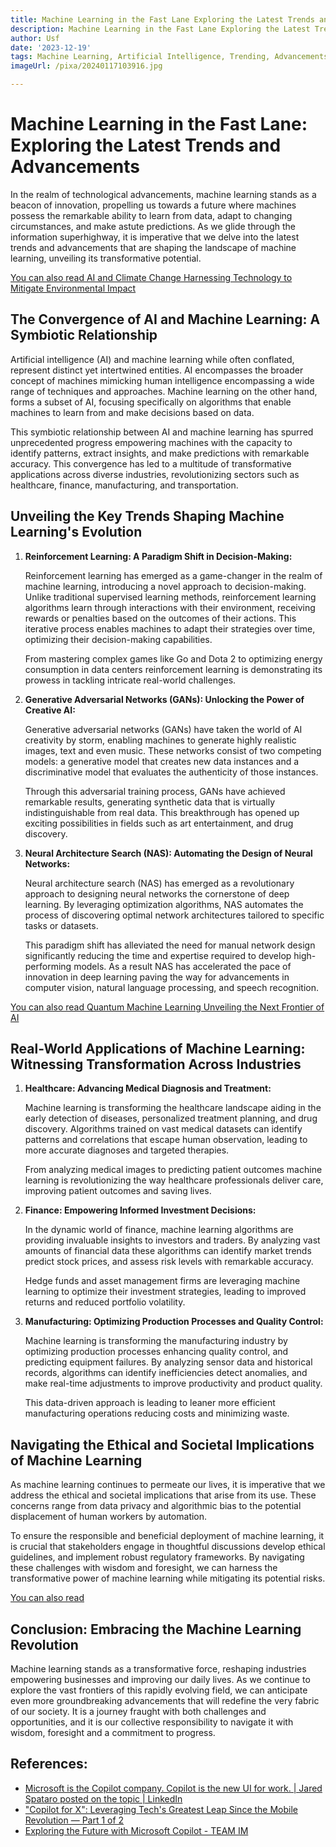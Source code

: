 ```yaml
---
title: Machine Learning in the Fast Lane Exploring the Latest Trends and Advancements
description: Machine Learning in the Fast Lane Exploring the Latest Trends and Advancements
author: Usf
date: '2023-12-19'
tags: Machine Learning, Artificial Intelligence, Trending, Advancements
imageUrl: /pixa/20240117103916.jpg

---
```

# Machine Learning in the Fast Lane: Exploring the Latest Trends and Advancements

In  the realm of technological  advancements, machine learning stands as a beacon of innovation, propelling us towards a future where machines possess the remarkable ability to learn from data, adapt to changing circumstances, and make astute predictions. As we glide through  the  information superhighway,  it is imperative that we delve  into the latest trends and advancements that are shaping the landscape of machine learning, unveiling its transformative potential.

[You can  also read AI and Climate Change  Harnessing Technology to Mitigate Environmental Impact](AI%20and%20Climate%20Change%20Harnessing%20Technology%20to%20Mitigate%20Environmental%20Impact)


## The Convergence of AI and Machine Learning: A  Symbiotic Relationship

Artificial intelligence (AI) and  machine learning while often conflated,  represent distinct yet intertwined entities. AI encompasses the broader concept  of machines  mimicking  human intelligence encompassing a wide range of techniques and approaches. Machine learning on the other hand,  forms a subset of AI, focusing specifically on algorithms that enable machines to learn  from and make decisions based on data.

This symbiotic relationship between AI and machine learning has spurred unprecedented progress empowering machines with the capacity to identify  patterns, extract insights, and make predictions with remarkable accuracy. This convergence has led to a  multitude of transformative applications across diverse industries, revolutionizing sectors such as healthcare, finance, manufacturing, and transportation.

## Unveiling the Key Trends Shaping  Machine  Learning's Evolution

1. **Reinforcement Learning:  A  Paradigm Shift in Decision-Making:**

   Reinforcement learning has emerged as a game-changer in  the  realm of machine learning,  introducing a novel approach  to decision-making. Unlike traditional supervised learning methods,  reinforcement  learning algorithms learn through interactions with their environment,  receiving rewards or penalties based  on the outcomes of  their actions. This iterative process enables machines  to adapt their strategies over time,  optimizing their  decision-making capabilities.

   From mastering complex games like Go and Dota 2 to optimizing energy consumption in data centers reinforcement learning  is demonstrating its prowess  in tackling intricate real-world challenges.

2. **Generative Adversarial Networks (GANs): Unlocking the Power of Creative AI:**

   Generative adversarial networks (GANs) have taken the  world of AI creativity  by storm, enabling machines to generate highly realistic images, text and even music. These networks consist of two  competing models: a generative  model that  creates new data instances and a discriminative model that evaluates the authenticity of those instances.

    Through this  adversarial training  process, GANs have achieved  remarkable results, generating synthetic data that is virtually indistinguishable from real data. This breakthrough  has opened up exciting possibilities in fields such as art entertainment, and drug  discovery.

3. **Neural Architecture Search (NAS): Automating the Design of Neural Networks:**

   Neural architecture search (NAS) has emerged  as a revolutionary approach to designing neural  networks the  cornerstone of deep learning. By leveraging optimization algorithms, NAS automates the process of discovering optimal network architectures tailored to specific tasks or datasets.

   This paradigm shift has alleviated the need for manual network design significantly reducing the time and  expertise required to develop high-performing models. As a result NAS has accelerated the pace of innovation  in deep learning paving the way for advancements  in computer  vision, natural language processing, and speech recognition.

[You can also read Quantum Machine Learning Unveiling  the Next Frontier of AI](Quantum%20Machine%20Learning%20Unveiling%20the%20Next%20Frontier%20of%20AI)


## Real-World Applications of Machine Learning: Witnessing Transformation Across Industries

1. **Healthcare: Advancing Medical Diagnosis and Treatment:**

   Machine learning is transforming the healthcare landscape aiding in the early detection of diseases, personalized treatment planning, and drug discovery. Algorithms trained on vast  medical datasets can identify patterns  and correlations that escape human observation, leading to more accurate diagnoses and targeted therapies.

   From analyzing medical images to predicting patient outcomes machine learning is revolutionizing  the way healthcare professionals  deliver care, improving patient outcomes and saving lives.

2. **Finance: Empowering Informed Investment Decisions:**

    In the dynamic world of finance, machine learning  algorithms are providing invaluable insights to  investors and traders. By analyzing vast amounts  of financial data these  algorithms can identify market trends predict stock prices, and assess  risk levels with remarkable  accuracy.

   Hedge funds  and asset management firms are leveraging machine learning to optimize their investment strategies, leading to improved returns and reduced portfolio volatility.

3. **Manufacturing: Optimizing Production Processes and Quality Control:**

   Machine learning is transforming the manufacturing industry by optimizing production processes enhancing quality control, and predicting equipment failures. By analyzing sensor data and historical  records,  algorithms  can identify  inefficiencies  detect anomalies, and make real-time adjustments to improve productivity and product quality.

    This data-driven approach is  leading to leaner more efficient manufacturing operations reducing costs and minimizing waste.

## Navigating the Ethical and Societal Implications of Machine Learning

As  machine  learning  continues to permeate  our lives, it is imperative that we address  the ethical and societal implications that arise  from  its use. These concerns range from data privacy  and algorithmic  bias to  the  potential displacement of human workers by automation.

To ensure the responsible and  beneficial deployment of machine learning, it is crucial that stakeholders engage in thoughtful discussions develop ethical guidelines, and implement  robust regulatory frameworks. By navigating these challenges with wisdom and foresight, we can harness the transformative power of machine learning while mitigating its potential risks.

[You can also read ]()


## Conclusion: Embracing the Machine Learning Revolution

Machine learning stands  as a transformative force, reshaping industries  empowering businesses and improving our daily  lives. As we continue to explore the vast frontiers of this rapidly evolving field, we can anticipate even more groundbreaking advancements that will redefine the very fabric of our society. It  is a journey fraught  with both challenges and opportunities, and it is our collective responsibility  to navigate it with wisdom, foresight and a commitment to progress.

## References:
- [Microsoft is the Copilot company. Copilot is the new UI for work. | Jared Spataro posted on the topic | LinkedIn](https://www.linkedin.com/posts/jaredspa_msignite-copilot-worktrendindex-activity-7132768131776729088-j1HN)
- ["Copilot for X": Leveraging Tech's Greatest Leap Since the Mobile Revolution — Part 1 of 2](https://www.linkedin.com/pulse/copilot-x-leveraging-techs-greatest-leap-since-mobile-revolution-e2b4e)
- [Exploring the Future with Microsoft Copilot - TEAM IM](https://www.teamim.com/insights/exploring-the-future-with-microsoft-co-pilot)
